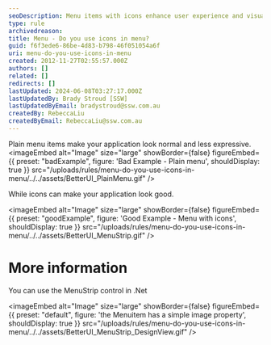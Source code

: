 ```yaml
---
seoDescription: Menu items with icons enhance user experience and visual appeal, making applications more expressive and engaging.
type: rule
archivedreason:
title: Menu - Do you use icons in menu?
guid: f6f3ede6-86be-4d83-b798-46f051054a6f
uri: menu-do-you-use-icons-in-menu
created: 2012-11-27T02:55:57.000Z
authors: []
related: []
redirects: []
lastUpdated: 2024-06-08T03:27:17.000Z
lastUpdatedBy: Brady Stroud [SSW]
lastUpdatedByEmail: bradystroud@ssw.com.au
createdBy: RebeccaLiu
createdByEmail: RebeccaLiu@ssw.com.au
---
```


Plain menu items make your application look normal and less expressive.
<imageEmbed
  alt="Image"
  size="large"
  showBorder={false}
  figureEmbed={{
    preset: "badExample",
    figure: 'Bad Example - Plain menu',
    shouldDisplay: true
  }}
  src="/uploads/rules/menu-do-you-use-icons-in-menu/../../assets/BetterUI_PlainMenu.gif"
/>

While icons can make your application look good.

<imageEmbed
  alt="Image"
  size="large"
  showBorder={false}
  figureEmbed={{
    preset: "goodExample",
    figure: 'Good Example - Menu with icons',
    shouldDisplay: true
  }}
  src="/uploads/rules/menu-do-you-use-icons-in-menu/../../assets/BetterUI_MenuStrip.gif"
/>

# More information

You can use the MenuStrip control in .Net


<imageEmbed
  alt="Image"
  size="large"
  showBorder={false}
  figureEmbed={{
    preset: "default",
    figure: 'the Menuitem has a simple image property',
    shouldDisplay: true
  }}
  src="/uploads/rules/menu-do-you-use-icons-in-menu/../../assets/BetterUI_MenuStrip_DesignView.gif"
/>
